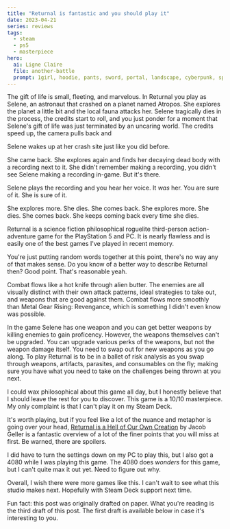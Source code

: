 ```yaml
---
title: "Returnal is fantastic and you should play it"
date: 2023-04-21
series: reviews
tags:
  - steam
  - ps5
  - masterpiece
hero:
  ai: Ligne Claire
  file: another-battle
  prompt: 1girl, hoodie, pants, sword, portal, landscape, cyberpunk, space needle
---
```


The gift of life is small, fleeting, and marvelous. In Returnal you
play as Selene, an astronaut that crashed on a planet named Atropos.
She explores the planet a little bit and the local fauna attacks her.
Selene tragically dies in the process, the credits start to roll, and
you just ponder for a moment that Selene's gift of life was just
terminated by an uncaring world. The credits speed up, the camera
pulls back and

Selene wakes up at her crash site just like you did before.

She came back. She explores again and finds her decaying dead body
with a recording next to it. She didn't remember making a recording,
you didn't see Selene making a recording in-game. But it's there.

Selene plays the recording and you hear her voice. It _was_ her. You
are sure of it. She is sure of it.

She explores more. She dies. She comes back. She explores more. She
dies. She comes back. She keeps coming back every time she dies.

Returnal is a science fiction philosophical roguelite third-person
action-adventure game for the PlayStation 5 and PC. It is nearly
flawless and is easily one of the best games I've played in recent
memory.

<XeblogConv name="Numa" mood="delet">
  You're just putting random words together at this point, there's no way any of
  that makes sense.
</XeblogConv>
<XeblogConv name="Cadey" mood="coffee">
  Do you know of a better way to describe Returnal then?
</XeblogConv>
<XeblogConv name="Numa" mood="thinking">
  Good point. That's reasonable yeah.
</XeblogConv>

Combat flows like a hot knife through alien butter. The enemies are
all visually distinct with their own attack patterns, ideal strategies
to take out, and weapons that are good against them. Combat flows more
smoothly than Metal Gear Rising: Revengance, which is something I
didn't even know was possible.

In the game Selene has one weapon and you can get better weapons by
killing enemies to gain proficency. However, the weapons themselves
can't be upgraded. You can upgrade various perks of the weapons, but
not the weapon damage itself. You need to swap out for new weapons as
you go along. To play Returnal is to be in a ballet of risk analysis
as you swap through weapons, artifacts, parasites, and consumables on
the fly; making sure you have what you need to take on the challenges
being thrown at you next.

I could wax philosophical about this game all day, but I honestly
believe that I should leave the rest for you to discover. This game is
a 10/10 masterpiece. My only complaint is that I can't play it on my
Steam Deck.

It's worth playing, but if you feel like a lot of the nuance and
metaphor is going over your head, [Returnal is a Hell of Our Own
Creation](https://youtu.be/fimmD9EtVd0) by Jacob Geller is a fantastic
overview of a lot of the finer points that you will miss at first. Be
warned, there are spoilers.

I did have to turn the settings down on my PC to play this, but I also
got a 4080 while I was playing this game. The 4080 does _wonders_ for
this game, but I can't quite max it out yet. Need to figure out why.

Overall, I wish there were more games like this. I can't wait to see
what this studio makes next. Hopefully with Steam Deck support next
time.

<XeblogConv standalone name="Mara" mood="hacker">
  Fun fact: this post was originally drafted on paper. What you're reading is
  the third draft of this post. The first draft is available below in case it's
  interesting to you.
</XeblogConv>

<xeblog-toot url="https://pony.social/@cadey/110234374591597923"></xeblog-toot>
